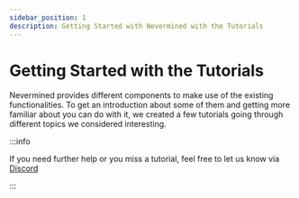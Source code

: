 ```yaml
---
sidebar_position: 1
description: Getting Started with Nevermined with the Tutorials
---
```


# Getting Started with the Tutorials

Nevermined provides different components to make use of the existing functionalities.
To get an introduction about some of them and getting more familiar about you can do
with it, we created a few tutorials going through different topics we considered interesting.

:::info

If you need further help or you miss a tutorial, feel free to let us know via [Discord](https://discord.gg/GZju2qScKq)

:::


<DocCardList />
